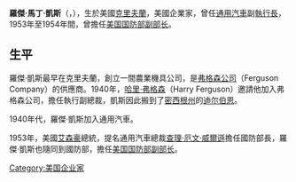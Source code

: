 '''羅傑·馬丁·凱斯'''（{{lang-en|Roger Martin Kyes}}，{{bd|||1970年||catIdx=Kyes, Roger M.}}），生於美國[[克里夫蘭|克里夫蘭]]，美國企業家，曾任[[通用汽車|通用汽車]]副[[執行長|執行長]]，1953年至1954年間，曾擔任[[美国国防部副部长|美国国防部副部长]]。

==生平==
羅傑·凱斯最早在克里夫蘭，創立一間農業機具公司，是[[弗格森公司|弗格森公司]]（Ferguson Company）的供應商。1940年，[[哈里·弗格森|哈里·弗格森]]（Harry Ferguson）邀請他加入弗格森公司，擔任執行副總裁，凱斯因此搬到了[[密西根州|密西根州]]的[[迪尔伯恩|迪尔伯恩]]。

1940年代，羅傑·凱斯加入通用汽車。

1953年，美國[[艾森豪|艾森豪]]總統，提名通用汽車總裁[[查理·厄文·威爾遜|查理·厄文·威爾遜]]擔任國防部長，羅傑·凱斯也隨同到國防部，擔任[[美国国防部副部长|美国国防部副部长]]。
{{Americans merchant-stub}}
{{DEFAULTSORT:Kyes, Roger M.}}
[[Category:美国企业家|Category:美国企业家]]